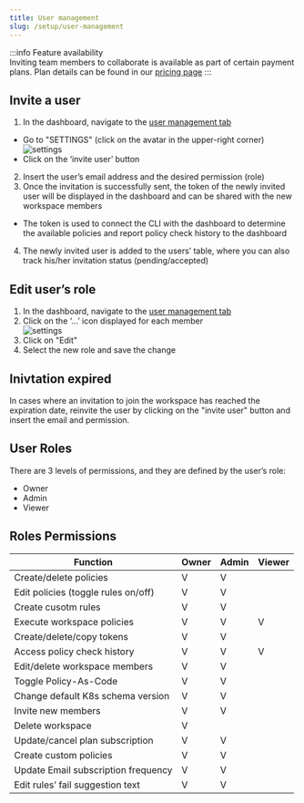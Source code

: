 ```yaml
---
title: User management
slug: /setup/user-management
---
```


:::info Feature availability  
Inviting team members to collaborate is available as part of certain payment plans. Plan details can be found in our [pricing page](https://www.datree.io/pricing)
:::

## Invite a user

1. In the dashboard, navigate to the [user management tab](https://app.datree.io/settings/user-management)  
- Go to "SETTINGS" (click on the avatar in the upper-right corner)  
![settings](/img/setup/account-token/1.png)
- Click on the ‘invite user’ button  
2. Insert the user’s email address and the desired permission (role)
3. Once the invitation is successfully sent, the token of the newly invited user will be displayed in the dashboard and can be shared with the new workspace members  
- The token is used to connect the CLI with the dashboard to determine the available policies and report policy check history to the dashboard  
4. The newly invited user is added to the users’ table, where you can also track his/her invitation status (pending/accepted)  

## Edit user’s role
1. In the dashboard, navigate to the [user management tab](https://app.datree.io/settings/user-management)  
2. Click on the ‘...’ icon displayed for each member  
![settings](/img/setup/user-management/edit-user.png)
3. Click on "Edit"
4. Select the new role and save the change  

## Inivtation expired
In cases where an invitation to join the workspace has reached the expiration date, reinvite the user by clicking on the "invite user" button and insert the email and permission.

## User Roles 
There are 3 levels of permissions, and they are defined by the user’s role:  
- Owner
- Admin
- Viewer

## Roles Permissions
| Function | Owner | Admin | Viewer |
|----------|-------|-------|--------|
|Create/delete policies|V|V||
|Edit policies (toggle rules on/off)|V|V||
|Create cusotm rules|V|V||
|Execute workspace policies|V|V|V|
|Create/delete/copy tokens|V|V||
|Access policy check history|V|V|V|
|Edit/delete workspace members|V|V||
|Toggle Policy-As-Code|V|V||
|Change default K8s schema version|V|V||
|Invite new members|V|V||
|Delete workspace|V|||
|Update/cancel plan subscription|V|V||
|Create custom policies|V|V||
|Update Email subscription frequency|V|V||
|Edit rules’ fail suggestion text|V|V||





